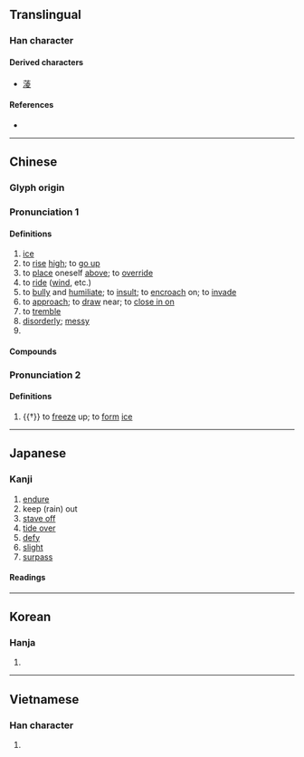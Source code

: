 {{also|淩}}
{{character info/new}}
==Translingual==

===Han character===
{{Han char|rn=15|rad=冫|as=08|sn=10|four=34147|canj=IMGCE|ids=⿰冫夌}}

====Derived characters====
* [[蓤]]

====References====
* {{Han ref|kx=0132.450|dkj=01669|dj=0297.010|hdz=10298.030|uh=51CC|ud=20940|bh=ADE2|bd=44514}}

----

==Chinese==
{{zh-forms}}

===Glyph origin===
{{Han etym}}

===Pronunciation 1===
{{zh-pron
|m=líng
|c=ling4
|h=pfs=
|md=
|mn=lêng
|w=
|mc=y
|oc=y
|cat=n,v,a,pn
}}

====Definitions====
{{zh-hanzi}}

# [[ice]]
# to [[rise]] [[high]]; to [[go up]]
# to [[place]] oneself [[above]]; to [[override]]
# to [[ride]] ([[wind]], etc.)
# to [[bully]] and [[humiliate]]; to [[insult]]; to [[encroach]] on; to [[invade]]
# to [[approach]]; to [[draw]] near; to [[close in on]]
# to [[tremble]]
# [[disorderly]]; [[messy]]
# {{surname|lang=zh}}

====Compounds====
{{zh-der|凌替|凌藉|凌厲攻勢|恃強凌弱|凌亂不堪|凌波仙子|凌煙閣|凌風|冬凌|凌汛|志氣凌雲|凌辱|凌波襪|凌虛|凌災|奚凌|凌虐|凌遲碎剮|凌逼|恃勢凌人|凌亂|凌霄殿|凌駕|凌籍|凍凌觜臉|凌遲|侵凌|凌陰|凌錐|凌雲壯志|凌轢|凌凌|凌夷|凌波舞|凌迸|凌波微步|凌持|凌霄|仗勢凌人|凌波|凌晨|壯志凌雲|凌躐|凌雲健筆|傲雪凌霜|凌厲|凌日|凌霄花|凌雲|凌遲處死|凌空|凌眼|凌波殿|凌暴|凌人|冰凌|倚強凌弱|氣凌霄漢|盛氣凌人|畏強凌弱|撞凌|欺凌|駕凌|貴不凌賤}}

===Pronunciation 2===
{{zh-pron
|m=lìng
|cat=v
}}

====Definitions====
{{zh-hanzi}}

# {{†}} to [[freeze]] up; to [[form]] [[ice]]

----

==Japanese==

===Kanji===
{{ja-kanji|grade=|rs=冫08}}

# [[endure]]
# keep (rain) out
# [[stave off]]
# [[tide over]]
# [[defy]]
# [[slight]]
# [[surpass]]

====Readings====
{{ja-readings
|on=りょう
|kun=しの-ぐ
}}

----

==Korean==

===Hanja===
{{ko-hanja|hangeul=[[릉]]|rv=reung|mr=rŭng}}

# {{defn|lang=ko|sort=冫08}}

----

==Vietnamese==

===Han character===
{{vi-hantu|[[lăng]], [[lăn]], [[lâng]], [[lừng]], [[rưng]], [[dưng]]|rs=冫08}}

# {{defn|lang=vi}}